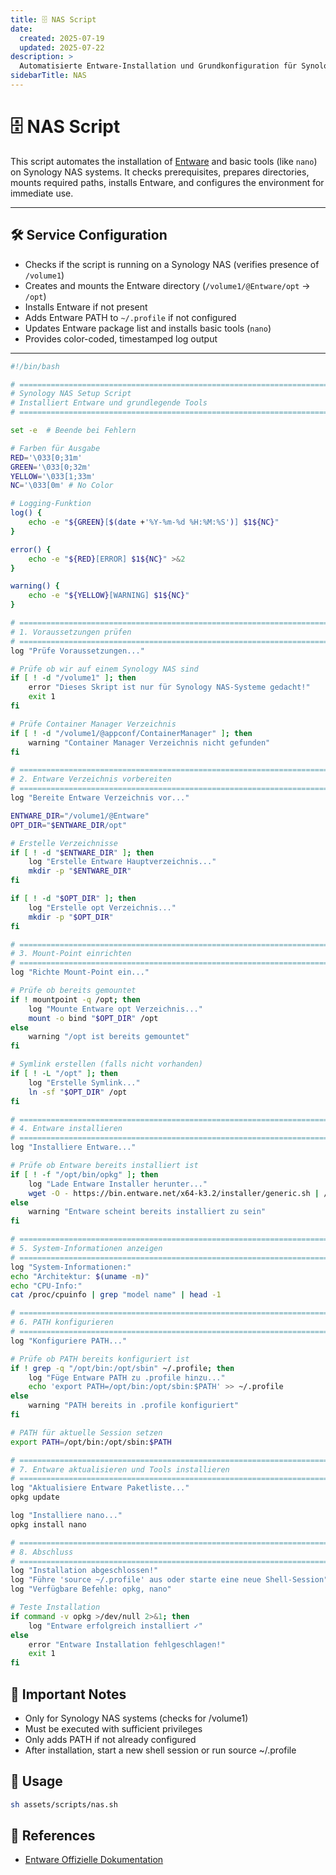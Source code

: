 ```yaml
---
title: 🗄️ NAS Script
date:
  created: 2025-07-19
  updated: 2025-07-22
description: >
  Automatisierte Entware-Installation und Grundkonfiguration für Synology NAS Systeme.
sidebarTitle: NAS
---
```


# 🗄️ NAS Script

This script automates the installation of [Entware](https://entware.net/) and basic tools (like `nano`) on Synology NAS systems. It checks prerequisites, prepares directories, mounts required paths, installs Entware, and configures the environment for immediate use.

---

## 🛠️ Service Configuration

- Checks if the script is running on a Synology NAS (verifies presence of `/volume1`)
- Creates and mounts the Entware directory (`/volume1/@Entware/opt` → `/opt`)
- Installs Entware if not present
- Adds Entware PATH to `~/.profile` if not configured
- Updates Entware package list and installs basic tools (`nano`)
- Provides color-coded, timestamped log output

---

```sh copy showLineNumbers filename="nas.sh"
#!/bin/bash

# =============================================================================
# Synology NAS Setup Script
# Installiert Entware und grundlegende Tools
# =============================================================================

set -e  # Beende bei Fehlern

# Farben für Ausgabe
RED='\033[0;31m'
GREEN='\033[0;32m'
YELLOW='\033[1;33m'
NC='\033[0m' # No Color

# Logging-Funktion
log() {
    echo -e "${GREEN}[$(date +'%Y-%m-%d %H:%M:%S')] $1${NC}"
}

error() {
    echo -e "${RED}[ERROR] $1${NC}" >&2
}

warning() {
    echo -e "${YELLOW}[WARNING] $1${NC}"
}

# =============================================================================
# 1. Voraussetzungen prüfen
# =============================================================================
log "Prüfe Voraussetzungen..."

# Prüfe ob wir auf einem Synology NAS sind
if [ ! -d "/volume1" ]; then
    error "Dieses Skript ist nur für Synology NAS-Systeme gedacht!"
    exit 1
fi

# Prüfe Container Manager Verzeichnis
if [ ! -d "/volume1/@appconf/ContainerManager" ]; then
    warning "Container Manager Verzeichnis nicht gefunden"
fi

# =============================================================================
# 2. Entware Verzeichnis vorbereiten
# =============================================================================
log "Bereite Entware Verzeichnis vor..."

ENTWARE_DIR="/volume1/@Entware"
OPT_DIR="$ENTWARE_DIR/opt"

# Erstelle Verzeichnisse
if [ ! -d "$ENTWARE_DIR" ]; then
    log "Erstelle Entware Hauptverzeichnis..."
    mkdir -p "$ENTWARE_DIR"
fi

if [ ! -d "$OPT_DIR" ]; then
    log "Erstelle opt Verzeichnis..."
    mkdir -p "$OPT_DIR"
fi

# =============================================================================
# 3. Mount-Point einrichten
# =============================================================================
log "Richte Mount-Point ein..."

# Prüfe ob bereits gemountet
if ! mountpoint -q /opt; then
    log "Mounte Entware opt Verzeichnis..."
    mount -o bind "$OPT_DIR" /opt
else
    warning "/opt ist bereits gemountet"
fi

# Symlink erstellen (falls nicht vorhanden)
if [ ! -L "/opt" ]; then
    log "Erstelle Symlink..."
    ln -sf "$OPT_DIR" /opt
fi

# =============================================================================
# 4. Entware installieren
# =============================================================================
log "Installiere Entware..."

# Prüfe ob Entware bereits installiert ist
if [ ! -f "/opt/bin/opkg" ]; then
    log "Lade Entware Installer herunter..."
    wget -O - https://bin.entware.net/x64-k3.2/installer/generic.sh | /bin/sh
else
    warning "Entware scheint bereits installiert zu sein"
fi

# =============================================================================
# 5. System-Informationen anzeigen
# =============================================================================
log "System-Informationen:"
echo "Architektur: $(uname -m)"
echo "CPU-Info:"
cat /proc/cpuinfo | grep "model name" | head -1

# =============================================================================
# 6. PATH konfigurieren
# =============================================================================
log "Konfiguriere PATH..."

# Prüfe ob PATH bereits konfiguriert ist
if ! grep -q "/opt/bin:/opt/sbin" ~/.profile; then
    log "Füge Entware PATH zu .profile hinzu..."
    echo 'export PATH=/opt/bin:/opt/sbin:$PATH' >> ~/.profile
else
    warning "PATH bereits in .profile konfiguriert"
fi

# PATH für aktuelle Session setzen
export PATH=/opt/bin:/opt/sbin:$PATH

# =============================================================================
# 7. Entware aktualisieren und Tools installieren
# =============================================================================
log "Aktualisiere Entware Paketliste..."
opkg update

log "Installiere nano..."
opkg install nano

# =============================================================================
# 8. Abschluss
# =============================================================================
log "Installation abgeschlossen!"
log "Führe 'source ~/.profile' aus oder starte eine neue Shell-Session"
log "Verfügbare Befehle: opkg, nano"

# Teste Installation
if command -v opkg >/dev/null 2>&1; then
    log "Entware erfolgreich installiert ✓"
else
    error "Entware Installation fehlgeschlagen!"
    exit 1
fi
```

## 🔐 Important Notes

- Only for Synology NAS systems (checks for /volume1)
- Must be executed with sufficient privileges
- Only adds PATH if not already configured
- After installation, start a new shell session or run source ~/.profile

## 🚀 Usage

```bash copy showLineNumbers
sh assets/scripts/nas.sh
```

## 🔗 References

- [Entware Offizielle Dokumentation](https://github.com/Entware/Entware/wiki) 
